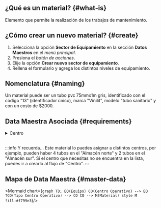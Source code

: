 
## ¿Qué es un material? {#what-is}
Elemento que permite la realización de los trabajos de mantenimiento.

## ¿Cómo crear un nuevo material? {#create}
1. Selecciona la opción **Sector de Equipamiento** en la sección **Datos Maestros** en el _menú principal_.
2. Presiona el _botón de acciones_.
3. Elije la opción **Crear nuevo sector de equipamiento**.
4. Rellena el formulario y agrega los distintos niveles de equipamiento.

## Nomenclatura {#naming}
Un material puede ser un tubo pvc 75mmx1m gris, identificado con el código "13" (identificador único), marca "Vinilit", modelo "tubo sanitario" y con un costo de $2000. 

## Data Maestra Asociada {#requirements}

<details>
<summary>Centro</summary>
<div>

Cada _material_ puede ser asignado a distintos _centros_, por ejemplo, pueden haber 4 tubos en el "Almacén norte" y 2 tubos en el "Almacén sur". Si el _centro_ que necesitas no se encuentra en la lista, puedes ir a crearlo al flujo de "[**Centro**](/docs/products/corrective_maintenance/master_data/center)".

<Centro/>

</div>
</details>
<br/>


:::info Y recuerda…
Este material lo puedes asignar a distintos centros, por ejemplo, pueden haber 4 tubos en el "Almacén norte" y 2 tubos en el "Almacén sur". Si el centro que necesitas no se encuentra en la lista, puedes ir a crearlo al flujo de "Centro".
:::

## Mapa de Data Maestra {#master-data}

<div className="text-center">

<Mermaid chart={`
    graph TD;
        EQ(Equipo)
        CO(Centro Operativo) --> EQ
        TCO(Tipo Centro Operativo) --> CO
        CO --> M(Material)
        style M fill:#f799e3
`}/>

</div>